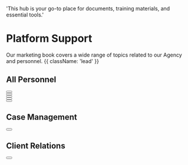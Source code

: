   'This hub is your go-to place for documents, training materials, and essential tools.'

# Platform Support

Our marketing book covers a wide range of topics related to our Agency and personnel. {{ className: 'lead' }}

## All Personnel

<div className="not-prose">
  <Button
    href="https://support.microsoft.com/en-US"
    variant="text"
    arrow="right"
    children="Microsoft 365"
  />
</div>
<div className="not-prose">
  <Button
    href="https://support.microsoft.com/en-us/teams"
    variant="text"
    arrow="right"
    children="Microsoft Teams"
  />
</div>
<div className="not-prose">
  <Button
    href="https://support.gusto.com"
    variant="text"
    arrow="right"
    children="Gusto Payroll and HR"
  />
</div>
<div className="not-prose">
  <Button
    href="https://support.udemy.com/hc/en-us"
    variant="text"
    arrow="right"
    children="Udemy"
  />
</div>
<div className="not-prose">
  <Button
    href="https://support.trackops.com/hc/en-us"
    variant="text"
    arrow="right"
    children="Trackops"
  />
</div>

## Case Management

<div className="not-prose">
  <Button
    href="https://www.origininvestigations.com/book-cn"
    variant="text"
    arrow="right"
    children="Airtable"
  />
</div>

## Client Relations

<div className="not-prose">
  <Button
    href="https://www.origininvestigations.com/book-cn"
    variant="text"
    arrow="right"
    children="Click here to view the book"
  />
</div>
